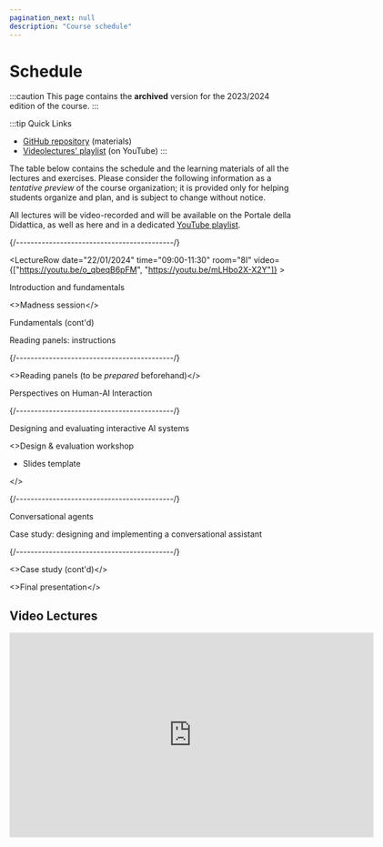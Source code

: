 ```yaml
---
pagination_next: null
description: "Course schedule"
---
```



# Schedule

:::caution
This page contains the __archived__ version for the 2023/2024 edition of the course.
::: 

:::tip Quick Links
* [GitHub repository](https://github.com/elite-polito/2024-haii-materials) (materials)
* [Videolectures' playlist](https://www.youtube.com/playlist?list=PLs7DWGc_wmwRRpqbvV-kSzGkoWfUlIDcq) (on YouTube)
:::

The table below contains the schedule and the learning materials of all the lectures and exercises. Please consider the following information as a _tentative preview_ of the course organization; it is provided only for helping students organize and plan, and is subject to change without notice.

All lectures will be video-recorded and will be available on the Portale della Didattica, as well as here and in a dedicated [YouTube playlist](https://www.youtube.com/playlist?list=PLs7DWGc_wmwRRpqbvV-kSzGkoWfUlIDcq).

<LectureTable defaultTeacher="Luigi De Russis" defaultType="Lecture" showMaterial={false} showRoom={true} language='EN'>

<LectureDivider topic='Class #1'/>{/*-------------------------------------------*/}

<LectureRow
    date="22/01/2024" time="09:00-11:30"
    room="8I" video={["https://youtu.be/o_qbeqB6pFM", "https://youtu.be/mLHbo2X-X2Y"]}
    >
    <p><Link to="https://elite.polito.it/2024-haii-materials/slides/01-intro.pdf" title="Introduction to human-centered AI and to the course">Introduction and fundamentals</Link></p>
    <>Madness session</>
</LectureRow>

<LectureRow
    date="22/01/2024" time="11:30-13:00"
    room="8I" video="https://youtu.be/SGUZGJiLw9M"
    >
    <p>Fundamentals (cont'd)</p>
    <Link to="https://elite.polito.it/2024-haii-materials/exercises/01-reading-panels.pdf" title="Instructions for preparing the panels">Reading panels: instructions</Link>
</LectureRow>

<LectureDivider topic='Class #2'/>{/*-------------------------------------------*/}

<LectureRow
    date="26/01/2024" time="09:00-11:00"
    room="8I" type="Exercise"
    >
    <>Reading panels (to be <em>prepared</em> beforehand)</>
</LectureRow>

<LectureRow
    date="26/01/2024" time="11:00-13:00"
    room="8I" video="https://youtu.be/asBo7j56bZY"
    >
    <Link to="https://elite.polito.it/2024-haii-materials/slides/02-perspectives-on-HAII.pdf" title="Different perspectives about humans and AI">Perspectives on Human-AI Interaction</Link>
</LectureRow>

<LectureDivider topic='Class #3'/>{/*-------------------------------------------*/}

<LectureRow
    date="31/01/2024" time="09:00-11:00"
    room="8I" teacher="Alberto Monge Roffarello" video="https://youtu.be/nZ-ChMg7Cuw"
    >
    <Link to="https://elite.polito.it/2024-haii-materials/slides/03-designing-systems.pdf" title="Designing People+AI Systems">Designing and evaluating interactive AI systems</Link>
</LectureRow>

<LectureRow
    date="31/01/2024" time="11:00-13:00"
    room="8I" type="Exercise" teacher="Alberto Monge Roffarello" 
    >
    <><Link to="https://elite.polito.it/2024-haii-materials/exercises/02-design-workshop.pdf" title="Design Workshop">Design & evaluation workshop</Link>
    <ul><li><Link to="https://elite.polito.it/2024-haii-materials/exercises/02-design-workshop.pptx">Slides template</Link></li></ul></>
</LectureRow>

<LectureDivider topic='Class #4'/>{/*-------------------------------------------*/}

<LectureRow
    date="06/02/2024" time="09:00-10:00"
    room="8I" teacher="Alberto Monge Roffarello" video ="https://youtu.be/u8cx_NBBplY"
    >
    <Link to="https://elite.polito.it/2024-haii-materials/slides/04-conversational-agents.pdf" title="Conversational agents">Conversational agents</Link>
</LectureRow>

<LectureRow
    date="06/02/2024" time="10:00-13:00"
    room="8I" type="Exercise" teacher="Alberto Monge Roffarello"
    >
    <Link to="https://elite.polito.it/2024-haii-materials/exercises/03-conversational-prototype.pdf">Case study: designing and implementing a conversational assistant</Link>
</LectureRow>

<LectureDivider topic='Class #5'/>{/*-------------------------------------------*/}

<LectureRow
    date="12/02/2024" time="09:00-11:00"
    room="8I" type="Exercise" teacher="Alberto Monge Roffarello"
    >
    <>Case study (cont'd)</>
</LectureRow>

<LectureRow
    date="12/02/2024" time="11:00-13:00"
    room="8I" type="Exercise" teacher="Alberto Monge Roffarello, Luigi De Russis"
    >
    <>Final presentation</>
</LectureRow>

</LectureTable>


## Video Lectures
<iframe width="640" height="360" src="https://www.youtube-nocookie.com/embed/videoseries?si=kBtOCy926y6MkVEj&amp;list=PLs7DWGc_wmwRRpqbvV-kSzGkoWfUlIDcq" title="YouTube video player" frameBorder="0" allow="accelerometer; autoplay; clipboard-write; encrypted-media; gyroscope; picture-in-picture; web-share" allowFullScreen></iframe>